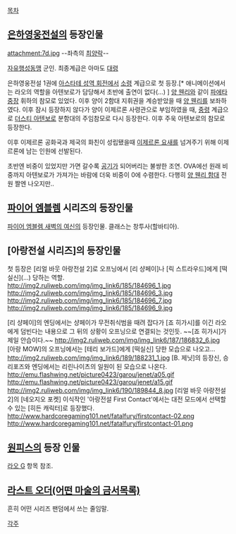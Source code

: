 [[목차]]
== [[은하영웅전설]]의 등장인물 ==
attachment:7d.jpg
--좌측의 [[최양락]]--

[[자유행성동맹]] 군인. 최종계급은 아마도 [[대령]]

은하영웅전설 1권에 [[아스타테 성역 회전]]에서 [[소령]] 계급으로 첫 등장.[* 애니메이션에서는 라오의 역할을 아텐보로가 담당해서 초반에 출연이 없다(...) ] [[양 웬리]]와 같이 [[파에타]] [[중장]] 휘하의 참모로 있었다. 이후 양이 2함대 지휘권을 계승받았을 때 [[양 웬리]]를 보좌하였다.
이후 잠시 등장하지 않다가 양이 이제르론 사령관으로 부임하였을 때, [[중령]] 계급으로 [[더스티 아텐보로]] 분함대의 주임참모로 다시 등장한다. 이후 주욱 아텐보로의 참모로 등장한다.

이후 이제르론 공화국과 제국의 화친이 성립됐을때 [[이제르론 요새]]를 넘겨주기 위해 이제르론에 남는 인원에 선발된다.

초반엔 비중이 있었지만 가면 갈수록 [[공기]]가 되어버리는 불쌍한 조연. OVA에선 원래 비중까지 아텐보로가 가져가는 바람에 더욱 비중이 0에 수렴한다. 다행히 [[양 웬리 함대]] 전원 짤엔 나오지만..

== [[파이어 엠블렘]] 시리즈의 등장인물 ==
[[파이어 엠블렘 새벽의 여신]]의 등장인물. 클래스는 창투사(할바티아).

== [아랑전설 시리즈]의 등장인물 ==
첫 등장은 [리얼 바웃 아랑전설 2]로 오프닝에서 [리 샹페이]나 [릭 스트라우드]에게 [떡실신](...) 당하는 역할.
http://img2.ruliweb.com/img/img_link6/185/184696_1.jpg
http://img2.ruliweb.com/img/img_link6/185/184696_3.jpg
http://img2.ruliweb.com/img/img_link6/185/184696_7.jpg
http://img2.ruliweb.com/img/img_link6/185/184696_9.jpg

[리 샹페이]의 엔딩에서는 샹페이가 무전취식범을 때려 잡다가 [죠 히가시]를 이긴 라오에게 덤빈다는 내용으로 그 뒤의 상황이 오프닝으로 연결되는 것인듯. ~~[죠 히가시]가 제일 안습이다.~~
http://img2.ruliweb.com/img/img_link6/187/186832_6.jpg
[아랑 MOW]의 오프닝에서는 [테리 보가드]에게 [떡실신] 당한 모습으로 나오고...
http://img2.ruliweb.com/img/img_link6/189/188231_1.jpg
[B. 제닛]의 등장신, 승리포즈와 엔딩에서는 리린나이츠의 일원이 된 모습으로 나온다.
http://emu.flashwing.net/picture0423/garou/jenet/a05.gif
http://emu.flashwing.net/picture0423/garou/jenet/a15.gif
http://img2.ruliweb.com/img/img_link6/190/189844_8.jpg
[리얼 바웃 아랑전설 2]의 [네오지오 포켓] 이식작인 '아랑전설 First Contact'에서는 대전 모드에서 선택할수 있는 [히든 캐릭터]로 등장했다.
http://www.hardcoregaming101.net/fatalfury/firstcontact-02.png
http://www.hardcoregaming101.net/fatalfury/firstcontact-01.png

== [[원피스]]의 등장 인물 ==
[[라오 G]] 항목 참조.

== [[라스트 오더(어떤 마술의 금서목록)]] ==
흔히 어떤 시리즈 팬덤에서 쓰는 줄임말.

[[각주]]

